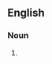 {{also|Gigapascals|giga-pascals}}

==English==

===Noun===
{{head|en|noun plural form}}

# {{plural of|gigapascal|lang=en}}